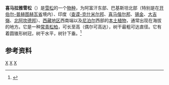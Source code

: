 {{Speciesbox
| taxon = Cedrus deodara
| binomial_authority = ([[威廉·罗克斯堡|罗克斯堡]]) [[乔治·顿|乔治·顿]]
| status = LC 
| status_system = IUCN3.1
| status_ref = <ref name=iucn>{{cite journal | author =  Farjon, A.| title = ''Cedrus deodara'' | journal = [[國際自然保護聯盟瀕危物種紅色名錄|國際自然保護聯盟瀕危物種紅色名錄]] | volume= 2013| page = e.T42304A2970751 | publisher = [[國際自然保護聯盟|IUCN]] | year = 2013| doi=10.2305/IUCN.UK.2013-1.RLTS.T42304A2970751.en}}</ref>
| image = Cedrus_deodara_Manali_2.jpg
| image_caption = 印度[[喜马偕尔邦|喜马偕尔邦]]的成年喜马拉雅雪松
}}
'''喜马拉雅雪松'''（{{lang-xm|Cedrus deodara}}）是[[雪松|雪松]]的一个[[物种|物种]]，为阿富汗东部、巴基斯坦北部（特别是在[[开伯尔-普赫图赫瓦省|开伯尔-普赫图赫瓦省]]境内）、印度（[[查谟-克什米尔邦|查谟-克什米尔邦]]、[[喜马偕尔邦|喜马偕尔邦]]、[[锡金|锡金]]、[[大吉嶺|大吉嶺]]、[[北阿坎德邦|北阿坎德邦]]）、[[藏区|西藏地区]]西南端以及[[尼泊尔|尼泊尔]]西部的[[本土植物|本土植物]]，通常出现在海拔{{convert|1500|-|3200|m|0}}的地方。它是一种[[常绿植物|常青]][[松柏門|松柏]]，可长至{{convert|40|-|50|m|0}}高（偶尔可高达{{convert|60|m|0|abbr=on}}），树干最粗可达直径{{convert|3|m|0}}。它有着圆锥形树冠，树干水平，树针下垂。<ref name=farjon>{{cite book |first=Farjon |last=Aljos |year=1990 |title=Pinaceae: drawings and descriptions of the genera Abies, Cedrus, Pseudolarix, Keteleeria, Nothotsuga, Tsuga, Cathaya, Pseudotsuga, Larix and Picea |location=Koenigstein |publisher=Koeltz Scientific Books |isbn=978-3-87429-298-6}}{{page needed|date=September 2013}}</ref>

== 参考资料 ==
{{reflist}}

{{植物小作品}}
{{巴基斯坦国家象征}}
{{taxonbar}}
[[Category:巴基斯坦國家象徵|X]]
[[Category:亚洲园艺植物|X]]
[[Category:雪松属|X]]